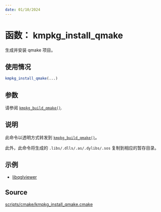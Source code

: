 ```yaml
---
date: 01/10/2024
---
```

# 函数： kmpkg_install_qmake

生成并安装 qmake 项目。

## 使用情况

```cmake
kmpkg_install_qmake(...)
```

## 参数

请参阅 [`kmpkg_build_qmake()`](kmpkg_build_qmake.mdx).

## 说明

此命令以透明方式转发到 [`kmpkg_build_qmake()`](kmpkg_build_qmake.mdx)。

此外，此命令将生成的 `.libs/.dlls/.as/.dylibs/.sos` 复制到相应的暂存目录。
## 示例

- [libqglviewer](https://gitee.com/kumo-pub/kmpkg/blob/master/ports/libqglviewer/portfile.cmake)

## Source

[scripts/cmake/kmpkg\_install\_qmake.cmake](https://gitee.com/kumo-pub/kmpkg/blob/master/scripts/cmake/kmpkg_install_qmake.cmake)
